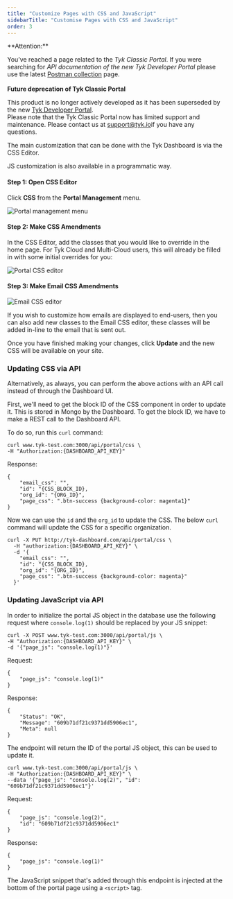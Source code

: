 ```yaml
---
title: "Customize Pages with CSS and JavaScript"
sidebarTitle: "Customise Pages with CSS and JavaScript"
order: 3
---
```



<Warning>
**Attention:**

You’ve reached a page related to the *Tyk Classic Portal*. If you were searching for *API documentation of the new Tyk
Developer Portal* please use the latest
[Postman collection](/docs3/product-stack/tyk-enterprise-developer-portal/api-documentation/tyk-edp-api) page.
<br />
<br />
**Future deprecation of Tyk Classic Portal**

This product is no longer actively developed as it
has been superseded by the new [Tyk Developer Portal](/docs3/portal/overview/intro).
<br />
Please note that the Tyk Classic Portal now has limited support and maintenance. Please contact us at
[support@tyk.io](<mailto:support@tyk.io?subject=Tyk classic developer portal>)if you have any questions.
</Warning>


The main customization that can be done with the Tyk Dashboard is via the CSS Editor.

JS customization is also available in a programmatic way.

#### Step 1: Open CSS Editor

Click **CSS** from the **Portal Management** menu.

<img src="/img/dashboard/portal-management/cssNav.png" alt="Portal management menu" />

#### Step 2: Make CSS Amendments

In the CSS Editor, add the classes that you would like to override in the home page. For Tyk Cloud and Multi-Cloud users, this will already be filled in with some initial overrides for you:

<img src="/img/dashboard/portal-management/cssEditor.png" alt="Portal CSS editor" />

#### Step 3: Make Email CSS Amendments

<img src="/img/dashboard/portal-management/portal_email_css.png" alt="Email CSS editor" />

If you wish to customize how emails are displayed to end-users, then you can also add new classes to the Email CSS editor, these classes will be added in-line to the email that is sent out.

Once you have finished making your changes, click **Update** and the new CSS will be available on your site.

### Updating CSS via API
Alternatively, as always, you can perform the above actions with an API call instead of through the Dashboard UI.

First, we'll need to get the block ID of the CSS component in order to update it.  This is stored in Mongo by the Dashboard.
To get the block ID, we have to make a REST call to the Dashboard API.  

To do so, run this `curl` command:

```{.copyWrapper}
curl www.tyk-test.com:3000/api/portal/css \
-H "Authorization:{DASHBOARD_API_KEY}"
```
Response:
```{.copyWrapper}
{
    "email_css": "",
    "id": "{CSS_BLOCK_ID},
    "org_id": "{ORG_ID}",
    "page_css": ".btn-success {background-color: magenta1}"
}
```
Now we can use the `id` and the `org_id` to update the CSS.
The below `curl` command will update the CSS for a specific organization.

```{.copyWrapper}
curl -X PUT http://tyk-dashboard.com/api/portal/css \
  -H "authorization:{DASHBOARD_API_KEY}" \
  -d '{
    "email_css": "",
    "id": "{CSS_BLOCK_ID},
    "org_id": "{ORG_ID}",
    "page_css": ".btn-success {background-color: magenta}"
  }' 
```

 [1]: /img/dashboard/portal-management/portal_man_css.png
 [2]: /img/dashboard/portal-management/portal_site_css.png

 ### Updating JavaScript via API

 In order to initialize the portal JS object in the database use the following request where `console.log(1)` should be replaced by your JS snippet:

 ```{.copyWrapper}
curl -X POST www.tyk-test.com:3000/api/portal/js \
-H "Authorization:{DASHBOARD_API_KEY}" \
-d '{"page_js": "console.log(1)"}'
```

Request:
```{.copyWrapper}
{
    "page_js": "console.log(1)"
}
```

Response:
```{.copyWrapper}
{
    "Status": "OK",
    "Message": "609b71df21c9371dd5906ec1",
    "Meta": null
}
```

The endpoint will return the ID of the portal JS object, this can be used to update it.

 ```{.copyWrapper}
curl www.tyk-test.com:3000/api/portal/js \
-H "Authorization:{DASHBOARD_API_KEY}" \
--data '{"page_js": "console.log(2)", "id": "609b71df21c9371dd5906ec1"}'
```

Request:
```{.copyWrapper}
{
    "page_js": "console.log(2)",
    "id": "609b71df21c9371dd5906ec1"
}
```

Response:
```{.copyWrapper}
{
    "page_js": "console.log(1)"
}
```

The JavaScript snippet that's added through this endpoint is injected at the bottom of the portal page using a `<script>` tag.
